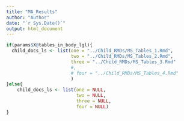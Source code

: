 ```yaml
---
title: "MA_Results"
author: "Author"
date: "`r Sys.Date()`"
output: html_document
---
```



```r
if(params$X@tables_in_body_lgl){
  child_docs_ls <- list(one = "../Child_RMDs/MS_Tables_1.Rmd",
                        two = "../Child_RMDs/MS_Tables_2.Rmd",
                        three = "../Child_RMDs/MS_Tables_3.Rmd"
                        #,
                        # four = "../Child_RMDs/MS_Tables_4.Rmd"
                        )
}else{
    child_docs_ls <- list(one = NULL,
                          two = NULL,
                          three = NULL,
                          four = NULL)
}
```
